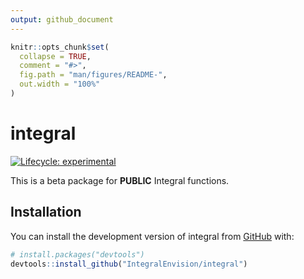 ```yaml
---
output: github_document
---
```


<!-- README.md is generated from README.Rmd. Please edit that file -->

```r
knitr::opts_chunk$set(
  collapse = TRUE,
  comment = "#>",
  fig.path = "man/figures/README-",
  out.width = "100%"
)
```

# integral

<!-- badges: start -->

[![Lifecycle: experimental](https://img.shields.io/badge/lifecycle-experimental-orange.svg)](https://lifecycle.r-lib.org/articles/stages.html#experimental)

<!-- badges: end -->

This is a beta package for **PUBLIC** Integral functions.

## Installation

You can install the development version of integral from [GitHub](https://github.com/) with:

``` r
# install.packages("devtools")
devtools::install_github("IntegralEnvision/integral")
```
